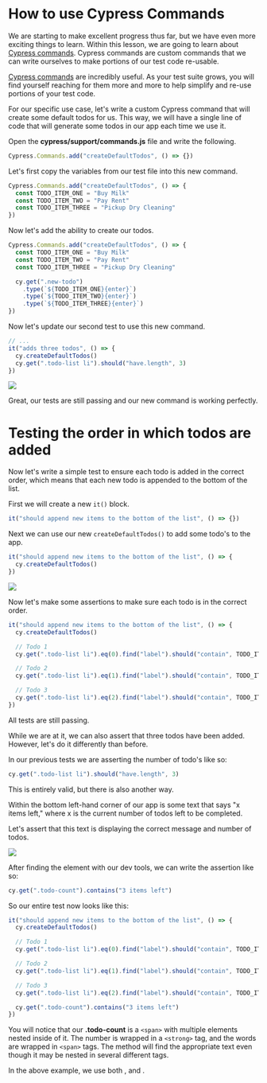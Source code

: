 # How to use Cypress Commands

We are starting to make excellent progress thus far, but we have even more exciting things to learn. Within this lesson, we are going to learn about [Cypress commands](https://docs.cypress.io/api/cypress-api/custom-commands). Cypress commands are custom commands that we can write ourselves to make portions of our test code re-usable.

[Cypress commands](https://docs.cypress.io/api/cypress-api/custom-commands) are incredibly useful. As your test suite grows, you will find yourself reaching for them more and more to help simplify and re-use portions of your test code.

For our specific use case, let's write a custom Cypress command that will create some default todos for us. This way, we will have a single line of code that will generate some todos in our app each time we use it.

Open the **cypress/support/commands.js** file and write the following.

```js
Cypress.Commands.add("createDefaultTodos", () => {})
```

Let's first copy the variables from our test file into this new command.

```js
Cypress.Commands.add("createDefaultTodos", () => {
  const TODO_ITEM_ONE = "Buy Milk"
  const TODO_ITEM_TWO = "Pay Rent"
  const TODO_ITEM_THREE = "Pickup Dry Cleaning"
})
```

Now let's add the ability to create our todos.

```js
Cypress.Commands.add("createDefaultTodos", () => {
  const TODO_ITEM_ONE = "Buy Milk"
  const TODO_ITEM_TWO = "Pay Rent"
  const TODO_ITEM_THREE = "Pickup Dry Cleaning"

  cy.get(".new-todo")
    .type(`${TODO_ITEM_ONE}{enter}`)
    .type(`${TODO_ITEM_TWO}{enter}`)
    .type(`${TODO_ITEM_THREE}{enter}`)
})
```

Now let's update our second test to use this new command.

```js
// ...
it("adds three todos", () => {
  cy.createDefaultTodos()
  cy.get(".todo-list li").should("have.length", 3)
})
```

![](/images/testing-your-first-application/how-to-use-cypress-commands/Screen_Shot_2021-06-25_at_12.02.31_PM.png)

Great, our tests are still passing and our new command is working perfectly.

# Testing the order in which todos are added

Now let's write a simple test to ensure each todo is added in the correct order, which means that each new todo is appended to the bottom of the list.

First we will create a new `it()` block.

```js
it("should append new items to the bottom of the list", () => {})
```

Next we can use our new `createDefaultTodos()` to add some todo's to the app.

```js
it("should append new items to the bottom of the list", () => {
  cy.createDefaultTodos()
})
```

![](/images/testing-your-first-application/how-to-use-cypress-commands/Screen_Shot_2021-06-25_at_12.08.55_PM.png)

Now let's make some assertions to make sure each todo is in the correct order.

```js
it("should append new items to the bottom of the list", () => {
  cy.createDefaultTodos()

  // Todo 1
  cy.get(".todo-list li").eq(0).find("label").should("contain", TODO_ITEM_ONE)

  // Todo 2
  cy.get(".todo-list li").eq(1).find("label").should("contain", TODO_ITEM_TWO)

  // Todo 3
  cy.get(".todo-list li").eq(2).find("label").should("contain", TODO_ITEM_THREE)
})
```

All tests are still passing.

While we are at it, we can also assert that three todos have been added. However, let's do it differently than before.

In our previous tests we are asserting the number of todo's like so:

```js
cy.get(".todo-list li").should("have.length", 3)
```

This is entirely valid, but there is also another way.

Within the bottom left-hand corner of our app is some text that says "x items left," where x is the current number of todos left to be completed.

Let's assert that this text is displaying the correct message and number of todos.

![](/images/testing-your-first-application/how-to-use-cypress-commands/Screen_Shot_2021-06-25_at_12.16.12_PM.png)

After finding the element with our dev tools, we can write the assertion like so:

```js
cy.get(".todo-count").contains("3 items left")
```

So our entire test now looks like this:

```js
it("should append new items to the bottom of the list", () => {
  cy.createDefaultTodos()

  // Todo 1
  cy.get(".todo-list li").eq(0).find("label").should("contain", TODO_ITEM_ONE)

  // Todo 2
  cy.get(".todo-list li").eq(1).find("label").should("contain", TODO_ITEM_TWO)

  // Todo 3
  cy.get(".todo-list li").eq(2).find("label").should("contain", TODO_ITEM_THREE)

  cy.get(".todo-count").contains("3 items left")
})
```

You will notice that our **.todo-count** is a `<span>` with multiple elements nested inside of it. The number is wrapped in a `<strong>` tag, and the words are wrapped in `<span>` tags. The <apiLink apiName="contains" displayName="cy.contains()" /> method will find the appropriate text even though it may be nested in several different tags.

In the above example, we use both <apiLink apiName="should" displayName="cy.should()" />, and <apiLink apiName="contains" displayName="cy.contains()" />.
